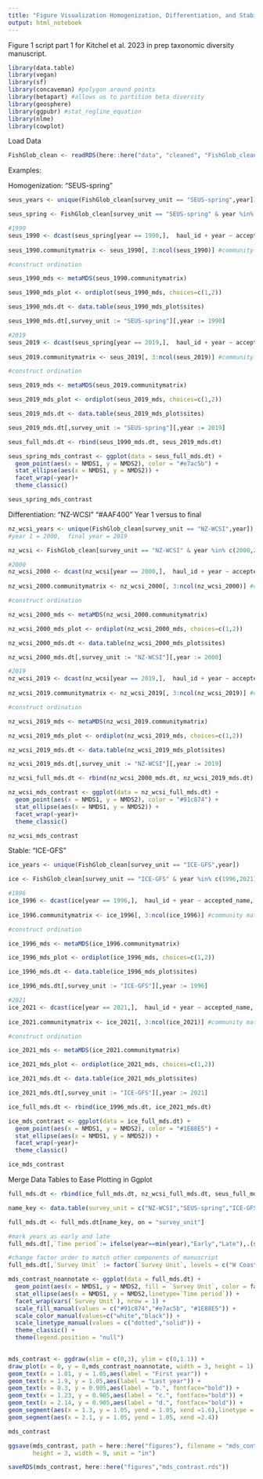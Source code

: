 ```yaml
---
title: "Figure Visualization Homogenization, Differentiation, and Stability"
output: html_notebook
---
```


Figure 1 script part 1 for Kitchel et al. 2023 in prep taxonomic diversity manuscript.

```r
library(data.table)
library(vegan)
library(sf)
library(concaveman) #polygon around points
library(betapart) #allows us to partition beta diversity
library(geosphere)
library(ggpubr) #stat_regline_equation
library(nlme)
library(cowplot)

```

Load Data
```r
FishGlob_clean <- readRDS(here::here("data", "cleaned", "FishGlob_clean.rds"))

```

Examples:

Homogenization: "SEUS-spring"
```r
seus_years <- unique(FishGlob_clean[survey_unit == "SEUS-spring",year])

seus_spring <- FishGlob_clean[survey_unit == "SEUS-spring" & year %in% c(1990,2019),]

#1990
seus_1990 <- dcast(seus_spring[year == 1990,],  haul_id + year ~ accepted_name,  value.var = "wgt_cpue",  fun.aggregate = sum) #longitude to wide data for community matrix,  column names are cell then species
              
seus_1990.communitymatrix <- seus_1990[, 3:ncol(seus_1990)] #community matrix

#construct ordination

seus_1990_mds <- metaMDS(seus_1990.communitymatrix)

seus_1990_mds_plot <- ordiplot(seus_1990_mds, choices=c(1,2))

seus_1990_mds.dt <- data.table(seus_1990_mds_plot$sites)

seus_1990_mds.dt[,survey_unit := "SEUS-spring"][,year := 1990]

#2019
seus_2019 <- dcast(seus_spring[year == 2019,],  haul_id + year ~ accepted_name,  value.var = "wgt_cpue",  fun.aggregate = sum) #longitude to wide data for community matrix,  column names are cell then species
              
seus_2019.communitymatrix <- seus_2019[, 3:ncol(seus_2019)] #community matrix

#construct ordination

seus_2019_mds <- metaMDS(seus_2019.communitymatrix)

seus_2019_mds_plot <- ordiplot(seus_2019_mds, choices=c(1,2))

seus_2019_mds.dt <- data.table(seus_2019_mds_plot$sites)

seus_2019_mds.dt[,survey_unit := "SEUS-spring"][,year := 2019]

seus_full_mds.dt <- rbind(seus_1990_mds.dt, seus_2019_mds.dt)

seus_spring_mds_contrast <- ggplot(data = seus_full_mds.dt) +
  geom_point(aes(x = NMDS1, y = NMDS2), color = "#e7ac5b") +
  stat_ellipse(aes(x = NMDS1, y = NMDS2)) +
  facet_wrap(~year)+
  theme_classic()

seus_spring_mds_contrast
```

Differentiation: "NZ-WCSI" "#AAF400"
Year 1 versus to final 
```r
nz_wcsi_years <- unique(FishGlob_clean[survey_unit == "NZ-WCSI",year])
#year 1 = 2000,  final year = 2019

nz_wcsi <- FishGlob_clean[survey_unit == "NZ-WCSI" & year %in% c(2000,2019),]

#2000
nz_wcsi_2000 <- dcast(nz_wcsi[year == 2000,],  haul_id + year ~ accepted_name,  value.var = "wgt_cpue",  fun.aggregate = sum) #longitude to wide data for community matrix,  column names are cell then species
              
nz_wcsi_2000.communitymatrix <- nz_wcsi_2000[, 3:ncol(nz_wcsi_2000)] #community matrix

#construct ordination

nz_wcsi_2000_mds <- metaMDS(nz_wcsi_2000.communitymatrix)

nz_wcsi_2000_mds_plot <- ordiplot(nz_wcsi_2000_mds, choices=c(1,2))

nz_wcsi_2000_mds.dt <- data.table(nz_wcsi_2000_mds_plot$sites)

nz_wcsi_2000_mds.dt[,survey_unit := "NZ-WCSI"][,year := 2000]

#2019
nz_wcsi_2019 <- dcast(nz_wcsi[year == 2019,],  haul_id + year ~ accepted_name,  value.var = "wgt_cpue",  fun.aggregate = sum) #longitude to wide data for community matrix,  column names are cell then species
              
nz_wcsi_2019.communitymatrix <- nz_wcsi_2019[, 3:ncol(nz_wcsi_2019)] #community matrix

#construct ordination

nz_wcsi_2019_mds <- metaMDS(nz_wcsi_2019.communitymatrix)

nz_wcsi_2019_mds_plot <- ordiplot(nz_wcsi_2019_mds, choices=c(1,2))

nz_wcsi_2019_mds.dt <- data.table(nz_wcsi_2019_mds_plot$sites)

nz_wcsi_2019_mds.dt[,survey_unit := "NZ-WCSI"][,year := 2019]

nz_wcsi_full_mds.dt <- rbind(nz_wcsi_2000_mds.dt, nz_wcsi_2019_mds.dt)

nz_wcsi_mds_contrast <- ggplot(data = nz_wcsi_full_mds.dt) +
  geom_point(aes(x = NMDS1, y = NMDS2), color = "#91c874") +
  stat_ellipse(aes(x = NMDS1, y = NMDS2)) +
  facet_wrap(~year)+
  theme_classic()

nz_wcsi_mds_contrast
```

Stable: "ICE-GFS"
```r
ice_years <- unique(FishGlob_clean[survey_unit == "ICE-GFS",year])

ice <- FishGlob_clean[survey_unit == "ICE-GFS" & year %in% c(1996,2021),]

#1996
ice_1996 <- dcast(ice[year == 1996,],  haul_id + year ~ accepted_name,  value.var = "wgt_cpue",  fun.aggregate = sum) #longitude to wide data for community matrix,  column names are cell then species
              
ice_1996.communitymatrix <- ice_1996[, 3:ncol(ice_1996)] #community matrix

#construct ordination

ice_1996_mds <- metaMDS(ice_1996.communitymatrix)

ice_1996_mds_plot <- ordiplot(ice_1996_mds, choices=c(1,2))

ice_1996_mds.dt <- data.table(ice_1996_mds_plot$sites)

ice_1996_mds.dt[,survey_unit := "ICE-GFS"][,year := 1996]

#2021
ice_2021 <- dcast(ice[year == 2021,],  haul_id + year ~ accepted_name,  value.var = "wgt_cpue",  fun.aggregate = sum) #longitude to wide data for community matrix,  column names are cell then species
              
ice_2021.communitymatrix <- ice_2021[, 3:ncol(ice_2021)] #community matrix

#construct ordination

ice_2021_mds <- metaMDS(ice_2021.communitymatrix)

ice_2021_mds_plot <- ordiplot(ice_2021_mds, choices=c(1,2))

ice_2021_mds.dt <- data.table(ice_2021_mds_plot$sites)

ice_2021_mds.dt[,survey_unit := "ICE-GFS"][,year := 2021]

ice_full_mds.dt <- rbind(ice_1996_mds.dt, ice_2021_mds.dt)

ice_mds_contrast <- ggplot(data = ice_full_mds.dt) +
  geom_point(aes(x = NMDS1, y = NMDS2), color = "#1E88E5") +
  stat_ellipse(aes(x = NMDS1, y = NMDS2)) +
  facet_wrap(~year)+
  theme_classic()

ice_mds_contrast
```

Merge Data Tables to Ease Plotting in Ggplot
```r
full_mds.dt <- rbind(ice_full_mds.dt, nz_wcsi_full_mds.dt, seus_full_mds.dt)

name_key <- data.table(survey_unit = c("NZ-WCSI","SEUS-spring","ICE-GFS"),`Survey Unit` = c("W Coast S Island, NZ","SE US Spring","Iceland"))

full_mds.dt <- full_mds.dt[name_key, on = "survey_unit"]

#mark years as early and late
full_mds.dt[,`Time period`:= ifelse(year==min(year),"Early","Late"),.(survey_unit)]

#change factor order to match other components of manuscript
full_mds.dt[,`Survey Unit` := factor(`Survey Unit`, levels = c("W Coast S Island, NZ","SE US Spring","Iceland"), labels = c("West Coast South Island\nNew Zealand","Southeast United\nStates Spring","Iceland"))]

mds_contrast_noannotate <- ggplot(data = full_mds.dt) +
  geom_point(aes(x = NMDS1, y = NMDS2, fill = `Survey Unit`, color = factor(`Time period`)), size = 2, shape = 21) +
  stat_ellipse(aes(x = NMDS1, y = NMDS2,linetype=`Time period`)) +
  facet_wrap(vars(`Survey Unit`), nrow = 1) +
  scale_fill_manual(values = c("#91c874","#e7ac5b", "#1E88E5")) +
  scale_color_manual(values=c("white","black")) +
  scale_linetype_manual(values = c("dotted","solid")) +
  theme_classic() +
  theme(legend.position = "null")

 
mds_contrast <- ggdraw(xlim = c(0,3), ylim = c(0,1.1)) +
draw_plot(x = 0, y = 0,mds_contrast_noannotate, width = 3, height = 1) +
geom_text(x = 1.01, y = 1.05,aes(label = "First year")) +
geom_text(x = 1.9, y = 1.05,aes(label = "Last year")) +
geom_text(x = 0.3, y = 0.905,aes(label = "b.", fontface="bold")) +
geom_text(x = 1.23, y = 0.905,aes(label = "c.", fontface="bold")) +
geom_text(x = 2.14, y = 0.905,aes(label = "d.", fontface="bold")) +
geom_segment(aes(x = 1.3, y = 1.05, yend = 1.05, xend =1.6),linetype = "dotted") +
geom_segment(aes(x = 2.1, y = 1.05, yend = 1.05, xend =2.4))  

mds_contrast

ggsave(mds_contrast, path = here::here("figures"), filename = "mds_contrast.jpg",
       height = 3, width = 9, unit = "in")

saveRDS(mds_contrast, here::here("figures","mds_contrast.rds"))
```


